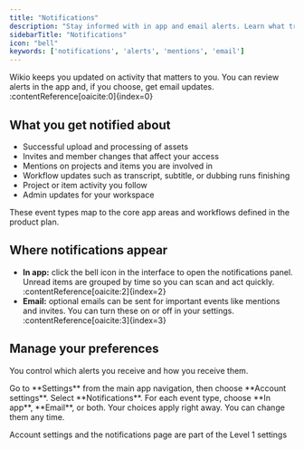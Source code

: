 ```yaml
---
title: "Notifications"
description: "Stay informed with in app and email alerts. Learn what triggers notifications, where to find them, and how to manage your preferences."
sidebarTitle: "Notifications"
icon: "bell"
keywords: ['notifications', 'alerts', 'mentions', 'email']
---
```


Wikio keeps you updated on activity that matters to you. You can review alerts in the app and, if you choose, get email updates. :contentReference[oaicite:0]{index=0}

## What you get notified about

- Successful upload and processing of assets
- Invites and member changes that affect your access
- Mentions on projects and items you are involved in  
- Workflow updates such as transcript, subtitle, or dubbing runs finishing  
- Project or item activity you follow  
- Admin updates for your workspace

These event types map to the core app areas and workflows defined in the product plan. 

## Where notifications appear

- **In app:** click the bell icon in the interface to open the notifications panel. Unread items are grouped by time so you can scan and act quickly. :contentReference[oaicite:2]{index=2}  
- **Email:** optional emails can be sent for important events like mentions and invites. You can turn these on or off in your settings. :contentReference[oaicite:3]{index=3}

## Manage your preferences

You control which alerts you receive and how you receive them.

<Steps>
  <Step title="Open account settings">
    Go to **Settings** from the main app navigation, then choose **Account settings**.
  </Step>
  <Step title="Open notifications">
    Select **Notifications**.
  </Step>
  <Step title="Choose delivery">
    For each event type, choose **In app**, **Email**, or both.
  </Step>
  <Step title="Save">
    Your choices apply right away. You can change them any time.
  </Step>
</Steps>

Account settings and the notifications page are part of the Level 1 settings

